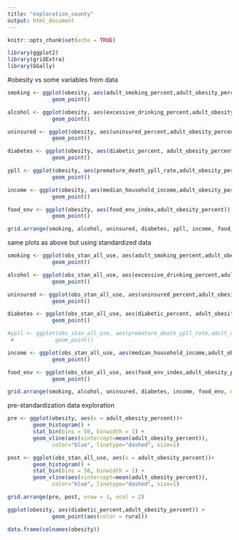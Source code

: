 ---
title: "exploration_county"
output: html_document
---

```{r setup, include=FALSE}
knitr::opts_chunk$set(echo = TRUE)
```

```{r}
library(ggplot2)
library(gridExtra)
library(GGally)
```

#obesity vs some variables from data

```{r}
smoking <- ggplot(obesity, aes(adult_smoking_percent,adult_obesity_percent)) +
              geom_point()

alcohol <- ggplot(obesity, aes(excessive_drinking_percent,adult_obesity_percent)) +
              geom_point()

uninsured <- ggplot(obesity, aes(uninsured_percent,adult_obesity_percent)) +
              geom_point()

diabetes <- ggplot(obesity, aes(diabetic_percent, adult_obesity_percent)) +
              geom_point()

ypll <- ggplot(obesity, aes(premature_death_ypll_rate,adult_obesity_percent)) +
              geom_point()

income <- ggplot(obesity, aes(median_household_income,adult_obesity_percent)) +
              geom_point()

food_env <- ggplot(obesity, aes(food_env_index,adult_obesity_percent)) +
              geom_point()

grid.arrange(smoking, alcohol, uninsured, diabetes, ypll, income, food_env, nrow = 3, ncol = 3)
```

same plots as above but using standardized data
```{r}
smoking <- ggplot(obs_stan_all_use, aes(adult_smoking_percent,adult_obesity_percent)) +
              geom_point()

alcohol <- ggplot(obs_stan_all_use, aes(excessive_drinking_percent,adult_obesity_percent)) +
              geom_point()

uninsured <- ggplot(obs_stan_all_use, aes(uninsured_percent,adult_obesity_percent)) +
              geom_point()

diabetes <- ggplot(obs_stan_all_use, aes(diabetic_percent, adult_obesity_percent)) +
              geom_point()

#ypll <- ggplot(obs_stan_all_use, aes(premature_death_ypll_rate,adult_obesity_percent)) +
 #             geom_point()

income <- ggplot(obs_stan_all_use, aes(median_household_income,adult_obesity_percent)) +
              geom_point()

food_env <- ggplot(obs_stan_all_use, aes(food_env_index,adult_obesity_percent)) +
              geom_point()

grid.arrange(smoking, alcohol, uninsured, diabetes, income, food_env, nrow = 3, ncol = 3)
```

pre-standardization data exploration
```{r}
pre <- ggplot(obesity, aes(x = adult_obesity_percent))+ 
        geom_histogram() +
        stat_bin(bins = 50, binwidth = 1) +
        geom_vline(aes(xintercept=mean(adult_obesity_percent)),
              color="blue", linetype="dashed", size=1)

post <- ggplot(obs_stan_all_use, aes(x = adult_obesity_percent))+ 
        geom_histogram() +
        stat_bin(bins = 50, binwidth = 1) +
        geom_vline(aes(xintercept=mean(adult_obesity_percent)),
              color="blue", linetype="dashed", size=1)

grid.arrange(pre, post, nrow = 1, ncol = 2)
```

```{r}
ggplot(obesity, aes(diabetic_percent,adult_obesity_percent)) +
              geom_point(aes(color = rural))
```

```{r}
data.frame(colnames(obesity))
```



